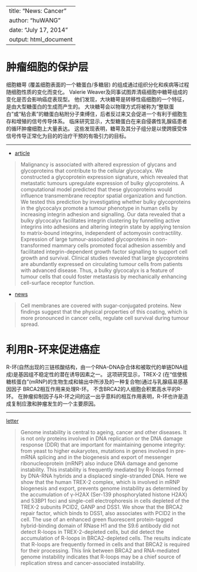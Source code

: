 <link href="/Users/wanghu/phenomenon/personlig/markdown/kevinburke.css" rel="stylesheet"></link>

---
title: "News: Cancer"
author: "huWANG"
date: "July 17, 2014"
output: html_document
---

# 肿瘤细胞的保护层

细胞糖萼 (覆盖细胞表面的一个糖蛋白/多糖层) 的组成通过组织分化和疾病等过程随细胞性质的变化而变化。
Valerie Weaver及同事试图弄清癌细胞中糖萼组成的变化是否会影响癌症表现型。
他们发现，大块糖萼是转移性癌细胞的一个特征，是由大型糖蛋白的生成而产生的。
大块糖萼会以物理方式将被称为“整联蛋白”或“粘合素”的糖蛋白粘附分子束缚住，后者反过来又会促进一个有利于细胞生存和增殖的信号传导体系。
临床研究显示，大型糖蛋白在来自侵袭性乳腺癌患者的循环肿瘤细胞上大量表达。
这些发现表明，糖萼及其分子组分是以使跨膜受体信号传导正常化为目的的治疗干预的有吸引力的目标。

***

+ [article](http://www.nature.com/nature/journal/v511/n7509/full/nature13535.html) 

> Malignancy is associated with altered expression of glycans and glycoproteins that contribute to the cellular glycocalyx.
We constructed a glycoprotein expression signature, which revealed that metastatic tumours upregulate expression of bulky glycoproteins.
A computational model predicted that these glycoproteins would influence transmembrane receptor spatial organization and function.
We tested this prediction by investigating whether bulky glycoproteins in the glycocalyx promote a tumour phenotype in human cells by increasing integrin adhesion and signalling.
Our data revealed that a bulky glycocalyx facilitates integrin clustering by funnelling active integrins into adhesions and altering integrin state by applying tension to matrix-bound integrins, independent of actomyosin contractility.
Expression of large tumour-associated glycoproteins in non-transformed mammary cells promoted focal adhesion assembly and facilitated integrin-dependent growth factor signalling to support cell growth and survival.
Clinical studies revealed that large glycoproteins are abundantly expressed on circulating tumour cells from patients with advanced disease.
Thus, a bulky glycocalyx is a feature of tumour cells that could foster metastasis by mechanically enhancing cell-surface receptor function.

+ [news](http://www.nature.com/nature/journal/v511/n7509/full/nature13506.html)

> Cell membranes are covered with sugar-conjugated proteins.
New findings suggest that the physical properties of this coating, which is more pronounced in cancer cells, regulate cell survival during tumour spread.

# 利用R-环来促进癌症
R-环(自然出现的三链核酸结构，由一个RNA–DNA杂合体和被取代的单链DNA组成)是基因组不稳定性的潜在诱导因素之一。
这项研究显示，TREX-2 (在“信使核糖核蛋白”(mRNP)的生物生成和输出中所涉及的一种复合物)通过与乳腺癌易感基因因子 BRCA2相互作用来处理R-环。
不含BRCA2的人细胞会积累高水平的R-环。
在肿瘤抑制因子与R-环之间的这一出乎意料的相互作用表明，R-环也许是造成复制应激和肿瘤发生的一个主要原因。

***

[letter](http://www.nature.com/nature/journal/v511/n7509/full/nature13374.html)

> Genome instability is central to ageing, cancer and other diseases. It is not only proteins involved in DNA replication or the DNA damage response (DDR) that are important for maintaining genome integrity: from yeast to higher eukaryotes, mutations in genes involved in pre-mRNA splicing and in the biogenesis and export of messenger ribonucleoprotein (mRNP) also induce DNA damage and genome instability. This instability is frequently mediated by R-loops formed by DNA-RNA hybrids and a displaced single-stranded DNA. Here we show that the human TREX-2 complex, which is involved in mRNP biogenesis and export, prevents genome instability as determined by the accumulation of γ-H2AX (Ser-139 phosphorylated histone H2AX) and 53BP1 foci and single-cell electrophoresis in cells depleted of the TREX-2 subunits PCID2, GANP and DSS1. We show that the BRCA2 repair factor, which binds to DSS1, also associates with PCID2 in the cell. The use of an enhanced green fluorescent protein-tagged hybrid-binding domain of RNase H1 and the S9.6 antibody did not detect R-loops in TREX-2-depleted cells, but did detect the accumulation of R-loops in BRCA2-depleted cells. The results indicate that R-loops are frequently formed in cells and that BRCA2 is required for their processing. This link between BRCA2 and RNA-mediated genome instability indicates that R-loops may be a chief source of replication stress and cancer-associated instability.